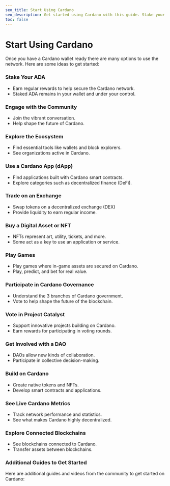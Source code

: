 ```yaml
---
seo_title: Start Using Cardano
seo_description: Get started using Cardano with this guide. Stake your ADA, make transactions, explore dApps, trade NFTs and tokens, delegate to a dRep, and more.
toc: false
---
```



# Start Using Cardano

Once you have a Cardano wallet ready there are many options to use the network. Here are some ideas to get started:

### Stake Your ADA

- Earn regular rewards to help secure the Cardano network.
- Staked ADA remains in your wallet and under your control.

### Engage with the Community

- Join the vibrant conversation.
- Help shape the future of Cardano.

### Explore the Ecosystem

- Find essential tools like wallets and block explorers.
- See organizations active in Cardano.

### Use a Cardano App (dApp)

- Find applications built with Cardano smart contracts.
- Explore categories such as decentralized finance (DeFi).

### Trade on an Exchange

- Swap tokens on a decentralized exchange (DEX)
- Provide liquidity to earn regular income.

### Buy a Digital Asset or NFT

- NFTs represent art, utility, tickets, and more.
- Some act as a key to use an application or service.

### Play Games

- Play games where in-game assets are secured on Cardano.
- Play, predict, and bet for real value.

### Participate in Cardano Governance

- Understand the 3 branches of Cardano government.
- Vote to help shape the future of the blockchain.

### Vote in Project Catalyst

- Support innovative projects building on Cardano.
- Earn rewards for participating in voting rounds.

### Get Involved with a DAO

- DAOs allow new kinds of collaboration.
- Participate in collective decision-making.

### Build on Cardano

- Create native tokens and NFTs.
- Develop smart contracts and applications.

### See Live Cardano Metrics

- Track network performance and statistics.
- See what makes Cardano highly decentralized.

### Explore Connected Blockchains

- See blockchains connected to Cardano.
- Transfer assets between blockchains.

### Additional Guides to Get Started

Here are additional guides and videos from the community to get started on Cardano:

<DefaultDataTable projects={builders} filterBy="cardano_guide_additional" />
